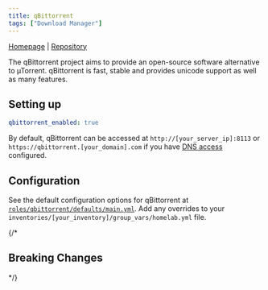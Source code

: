 ```yaml
---
title: qBittorrent
tags: ["Download Manager"]
---
```



[Homepage](https://www.qbittorrent.org/) |
[Repository](https://github.com/qbittorrent/qBittorrent)

<Tags tags={frontmatter.tags} />

The qBittorrent project aims to provide an open-source software alternative to µTorrent. qBittorrent is fast, stable and provides unicode support as well as many features.

## Setting up

```yaml title="inventories/homelab/group_vars/homelab.yml"
qbittorrent_enabled: true
```

By default, qBittorrent can be accessed at `http://[your_server_ip]:8113` or `https://qbittorrent.[your_domain].com` if you have [DNS access](../guides/dns-access) configured.

## Configuration

See the default configuration options for qBittorrent at [`roles/qbittorrent/defaults/main.yml`](https://github.com/Dylancyclone/ansible-homelab-orchestration/blob/main/roles/qbittorrent/defaults/main.yml).
Add any overrides to your `inventories/[your_inventory]/group_vars/homelab.yml` file.

{/* 

## Breaking Changes

*/}